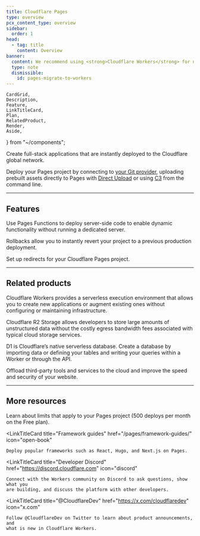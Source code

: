 ```yaml
---
title: Cloudflare Pages
type: overview
pcx_content_type: overview
sidebar:
  order: 1
head:
  - tag: title
    content: Overview
banner:
  content: We recommend using <strong>Cloudflare Workers</strong> for new projects. For existing Pages projects, see our <a href="/workers/static-assets/migrate-from-pages/">migration guide</a> and <a href="/workers/static-assets/migrate-from-pages/#compatibility-matrix">compatibility matrix</a>.
  type: note
  dismissible:
    id: pages-migrate-to-workers
---
```


	CardGrid,
	Description,
	Feature,
	LinkTitleCard,
	Plan,
	RelatedProduct,
	Render,
	Aside,
} from "~/components";

<Description>

Create full-stack applications that are instantly deployed to the Cloudflare global network.

</Description>

<Plan type="all" />

Deploy your Pages project by connecting to [your Git provider](/pages/get-started/git-integration/), uploading prebuilt assets directly to Pages with [Direct Upload](/pages/get-started/direct-upload/) or using [C3](/pages/get-started/c3/) from the command line.

---

## Features

<Feature header="Pages Functions" href="/pages/functions/">

Use Pages Functions to deploy server-side code to enable dynamic functionality without running a dedicated server.

</Feature>

<Feature header="Rollbacks" href="/pages/configuration/rollbacks/">

Rollbacks allow you to instantly revert your project to a previous production deployment.

</Feature>

<Feature header="Redirects" href="/pages/configuration/redirects/">

Set up redirects for your Cloudflare Pages project.

</Feature>

---

## Related products

<RelatedProduct header="Workers" href="/workers/" product="workers">

Cloudflare Workers provides a serverless execution environment that allows you to create new applications or augment existing ones without configuring or maintaining infrastructure.

</RelatedProduct>

<RelatedProduct header="R2" href="/r2/" product="r2">

Cloudflare R2 Storage allows developers to store large amounts of unstructured data without the costly egress bandwidth fees associated with typical cloud storage services.

</RelatedProduct>

<RelatedProduct header="D1" href="/d1/" product="d1">

D1 is Cloudflare’s native serverless database. Create a database by importing data or defining your tables and writing your queries within a Worker or through the API.

</RelatedProduct>

<RelatedProduct header="Zaraz" href="/zaraz/" product="zaraz">

Offload third-party tools and services to the cloud and improve the speed and security of your website.

</RelatedProduct>

---

## More resources

<CardGrid>

<LinkTitleCard title="Limits" href="/pages/platform/limits/" icon="document">
	Learn about limits that apply to your Pages project (500 deploys per month on
	the Free plan).
</LinkTitleCard>

<LinkTitleCard
	title="Framework guides"
	href="/pages/framework-guides/"
	icon="open-book"
>
	Deploy popular frameworks such as React, Hugo, and Next.js on Pages.
</LinkTitleCard>

<LinkTitleCard
	title="Developer Discord"
	href="https://discord.cloudflare.com"
	icon="discord"
>
	Connect with the Workers community on Discord to ask questions, show what you
	are building, and discuss the platform with other developers.
</LinkTitleCard>

<LinkTitleCard
	title="@CloudflareDev"
	href="https://x.com/cloudflaredev"
	icon="x.com"
>
	Follow @CloudflareDev on Twitter to learn about product announcements, and
	what is new in Cloudflare Workers.
</LinkTitleCard>

</CardGrid>
